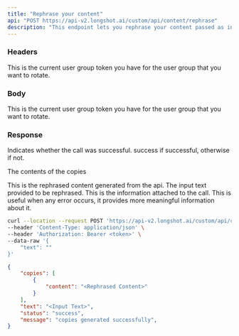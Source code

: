```yaml
---
title: "Rephrase your content"
api: "POST https://api-v2.longshot.ai/custom/api/content/rephrase"
description: "This endpoint lets you rephrase your content passed as input."
---
```


### Headers

<ParamField header="authorization" type="string" placeholder="Bearer <Secret Token>" required>
  This is the current user group token you have for the user group that you want
  to rotate.
</ParamField>

### Body

<ParamField body="text" type="string">
  This is the current user group token you have for the user group that you want
  to rotate.
</ParamField>

### Response

<ResponseField name="status" type="string">
  Indicates whether the call was successful. success if successful, otherwise if not.
</ResponseField>

<ResponseField name="copies" type="object">

The contents of the copies

<Expandable title="Toggle object">

<ResponseField name="content" type="string">
  This is the rephrased content generated from the api.
</ResponseField>

</Expandable>

</ResponseField>

<ResponseField name="text" type="string">
  The input text provided to be rephrased.
</ResponseField>

<ResponseField name="message" type="string">
  This is the information attached to the call. This is useful when any error occurs, it provides more meaningful information about it. 
</ResponseField>

<RequestExample>

```bash Example Request
curl --location --request POST 'https://api-v2.longshot.ai/custom/api/content/rephrase' \
--header 'Content-Type: application/json' \
--header 'Authorization: Bearer <token>' \
--data-raw '{
    "text": ""
}'
```

</RequestExample>

<ResponseExample>

```json Response
{
	"copies": [
		{
			"content": "<Rephrased Content>"
		}
	],
	"text": "<Input Text>",
	"status": "success",
	"message": "copies generated successfully",
}
```

</ResponseExample>

